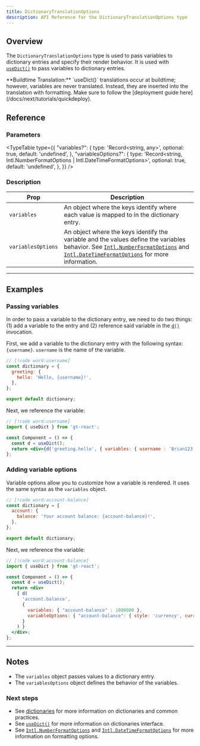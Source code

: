 ```yaml
---
title: DictionaryTranslationOptions
description: API Reference for the DictionaryTranslationOptions type
---
```


## Overview

The `DictionaryTranslationOptions` type is used to pass variables to dictionary entries and specify their render behavior.
It is used with [`useDict()`](/docs/react/api/dictionary/useDict) to pass variables to dictionary entries.


<Callout>
  **Buildtime Translation:**
  `useDict()` translations occur at buildtime; however, variables are never translated.
  Instead, they are inserted into the translation with formatting.
  Make sure to follow the [deployment guide here](/docs/next/tutorials/quickdeploy).
</Callout>


## Reference


### Parameters

<TypeTable
  type={{
    "variables?": {
        type: 'Record<string, any>',
        optional: true,
        default: 'undefined',
    },
    "variablesOptions?": {
        type: 'Record<string, Intl.NumberFormatOptions | Intl.DateTimeFormatOptions>',
        optional: true,
        default: 'undefined',
    },
  }}
/>

### Description

| Prop | Description |
| ---- | ----------- |
| `variables` | An object where the keys identify where each value is mapped to in the dictionary entry.|
| `variablesOptions` | An object where the keys identify the variable and the values define the variables behavior. See [`Intl.NumberFormatOptions`](https://developer.mozilla.org/en-US/docs/Web/JavaScript/Reference/Global_Objects/Intl/NumberFormat) and [`Intl.DateTimeFormatOptions`](https://developer.mozilla.org/en-US/docs/Web/JavaScript/Reference/Global_Objects/Intl/DateTimeFormat) for more information. |


---

## Examples

### Passing variables

In order to pass a variable to the dictionary entry, we need to do two things: (1) add a variable to the entry and (2) reference said variable in the [`d()`](/docs/react/api/dictionary/useGT) invocation.

First, we add a variable to the dictionary entry with the following syntax: `{username}`.
`username` is the name of the variable.
```jsx title="dictionary.ts"
// [!code word:username]
const dictionary = {
  greeting: {
    hello: 'Hello, {username}!',
  },
};

export default dictionary;
```

Next, we reference the variable:
```jsx title="Component.tsx"
// [!code word:username]
import { useDict } from 'gt-react';

const Component = () => {
  const d = useDict();
  return <div>{d('greeting.hello', { variables: { username : 'Brian123' } })}</div>;
};
```

### Adding variable options

Variable options allow you to customize how a variable is rendered.
It uses the same syntax as the `variables` object.

```jsx title="dictionary.ts"
// [!code word:account-balance]
const dictionary = {
  account: {
    balance: 'Your account balance: {account-balance}!',
  },
};

export default dictionary;
```

Next, we reference the variable:
```jsx title="Component.tsx"
// [!code word:account-balance]
import { useDict } from 'gt-react';

const Component = () => {
  const d = useDict();
  return <div>
    { d(
      'account.balance',
      {
        variables: { "account-balance" : 1000000 },
        variableOptions: { "account-balance": { style: 'currency', currency: 'USD' } }
      }
    ) }
  </div>;
};
```



---

## Notes
 * The `variables` object passes values to a dictionary entry.
 * The `variablesOptions` object defines the behavior of the variables.

### Next steps
 * See [dictionaries](/docs/react/guides/dictionaries) for more information on dictionaries and common practices.
 * See [`useDict()`](/docs/react/api/dictionary/useDict) for more information on dictionaries interface.
 * See [`Intl.NumberFormatOptions`](https://developer.mozilla.org/en-US/docs/Web/JavaScript/Reference/Global_Objects/Intl/NumberFormat) and [`Intl.DateTimeFormatOptions`](https://developer.mozilla.org/en-US/docs/Web/JavaScript/Reference/Global_Objects/Intl/DateTimeFormat) for more information on formatting options.
